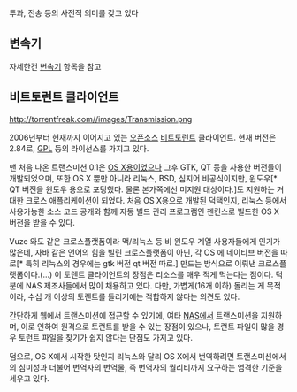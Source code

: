 투과, 전송 등의 사전적 의미를 갖고 있다

== 변속기 ==
자세한건 [[변속기]] 항목을 참고

== 비트토런트 클라이언트 ==
http://torrentfreak.com//images/Transmission.png

2006년부터 현재까지 이어지고 있는 [[오픈소스]] [[비트토런트]] 클라이언트. 현재 버전은 2.84로, [[GPL]] 등의 라이선스를 가지고 있다.

맨 처음 나온 트랜스미션 0.1은 [[OS X]]용이었으나 그후 GTK, QT 등을 사용한 버전들이 개발되었으며, 또한 OS X 뿐만 아니라 리눅스, BSD, 심지어 비공식이지만, 윈도우[* QT 버전을 윈도우 용으로 포팅했다. 물론 본가쪽에선 미지원 대상이다.]도 지원하는 거대한 크로스 애플리케이션이 되었다. 처음 OS X용으로 개발된 덕택인지, 리눅스 등에서 사용가능한 소스 코드 공개와 함께 자동 빌드 관리 프로그램인 젠킨스로 빌드한 OS X 버전을 받을 수 있다.

Vuze 와도 같은 크로스플랫폼이라 맥/리눅스 등 비 윈도우 계열 사용자들에게 인기가 많은데, 자바 같은 언어의 힘을 빌린 크로스플랫폼이 아닌, 각 OS 에 네이티브 버전을 따로[* 특히 리눅스의 경우에는 gtk 버전 qt 버전 따로.] 만드는 방식으로 이뤄낸 크로스플랫폼이다.(...) 이 토렌트 클라이언트의 장점은 리소스를 매우 적게 먹는다는 점이다. 덕분에 NAS 제조사들에서 많이 채용하고 있다. 다만, 가볍게(16개 이하) 돌리는 게 목적이라, 수십 개 이상의 토렌트를 돌리기에는 적합하지 않다는 의견도 있다.

간단하게 웹에서 트랜스미션에 접근할 수 있기에, 여타 [[NAS]]에서 트랜스미션을 지원하며, 이로 인하여 원격으로 토런트를 받을 수 있는 장점이 있으나, 토런트 파일이 많을 경우 토런트 파일을 찾기가 쉽지 않다는 단점도 가지고 있다.

덤으로, OS X에서 시작한 탓인지 리눅스와 달리 OS X에서 번역하려면 트랜스미션에서의 심미성과 더불어 번역자의 번역물, 즉 번역자의 퀄리티까지 요구하는 엄격한 기준을 세우고 있다.
